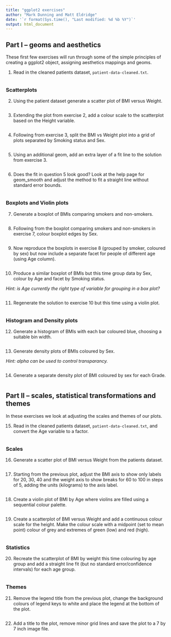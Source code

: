 ```yaml
---
title: "ggplot2 exercises"
author: "Mark Dunning and Matt Eldridge"
date: '`r format(Sys.time(), "Last modified: %d %b %Y")`'
output: html_document
---
```


## Part I -- geoms and aesthetics

These first few exercises will run through some of the simple principles of creating a ggplot2 object, assigning aesthetics mappings and geoms.

1. Read in the cleaned patients dataset, `patient-data-cleaned.txt`.

```r

```

### Scatterplots

2. Using the patient dataset generate a scatter plot of BMI versus Weight.

```r

```

3. Extending the plot from exercise 2, add a colour scale to the scatterplot based on the Height variable.

```r

```

4. Following from exercise 3, split the BMI vs Weight plot into a grid of plots separated by Smoking status and Sex.

```r

```

5. Using an additional geom, add an extra layer of a fit line to the solution from exercise 3.

```r

```

6. Does the fit in question 5 look good? Look at the help page for geom_smooth and adjust the method to fit a straight line without standard error bounds.

```r

```

### Boxplots and Violin plots

7. Generate a boxplot of BMIs comparing smokers and non-smokers.

```r

```

8. Following from the boxplot comparing smokers and non-smokers in exercise 7, colour boxplot edges by Sex.

```r

```

9. Now reproduce the boxplots in exercise 8 (grouped by smoker, coloured by sex) but now include a separate facet for people of different age (using Age column).

```r

```

10. Produce a similar boxplot of BMIs but this time group data by Sex, colour by Age and facet by Smoking status.

_Hint: is Age currently the right type of variable for grouping in a box plot?_

```r

```

11. Regenerate the solution to exercise 10 but this time using a violin plot.

```r

```

### Histogram and Density plots

12. Generate a histogram of BMIs with each bar coloured blue, choosing a suitable bin width.

```r

```

13. Generate density plots of BMIs coloured by Sex.

_Hint: alpha can be used to control transparancy._

```r

```

14. Generate a separate density plot of BMI coloured by sex for each Grade.

```r

```

## Part II -- scales, statistical transformations and themes

In these exercises we look at adjusting the scales and themes of our plots.

15. Read in the cleaned patients dataset, `patient-data-cleaned.txt`, and convert
the Age variable to a factor.

```r

```

### Scales

16. Generate a scatter plot of BMI versus Weight from the patients dataset.

```r

```

17. Starting from the previous plot, adjust the BMI axis to show only labels for 20, 30, 40 and the weight axis to show breaks for 60 to 100 in steps of 5, adding the units (kilograms) to the axis label.

```r

```

18. Create a violin plot of BMI by Age where violins are filled using a sequential colour palette.

```r

```

19. Create a scatterplot of BMI versus Weight and add a continuous colour scale for the height. Make the colour scale  with a midpoint (set to mean point) colour of grey and extremes of green (low) and red (high).

```r

```

### Statistics

20. Recreate the scatterplot of BMI by weight this time colouring by age group and add a straight line fit (but no standard error/confidence intervals) for each age group.

```r

```

### Themes

21. Remove the legend title from the previous plot, change the background colours of legend keys to white and place the legend at the bottom of the plot.

```r

```

22. Add a title to the plot, remove minor grid lines and save the plot to a 7 by 7 inch image file.

```r

```

